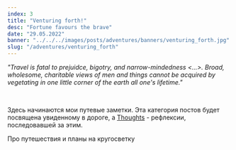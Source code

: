 ```yaml
---
index: 3
title: "Venturing forth!"
desc: "Fortune favours the brave"
date: "29.05.2022"
banner: "../../../images/posts/adventures/banners/venturing_forth.jpg"
slug: "/adventures/venturing_forth"
---
```


*"Travel is fatal to prejuidce, bigotry, and narrow-mindedness \<...\>. Broad, wholesome, charitable views of men and things cannot be acquired by vegetating in one little corner of the earth all one's lifetime."*

<br/>

Здесь начинаются мои путевые заметки. Эта категория постов будет посвящена увиденному в дороге, а [Thoughts](/thoughts) - рефлексии, последовавшей за этим.

Про путешествия и планы на кругосветку